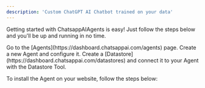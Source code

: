 ```yaml
---
description: 'Custom ChatGPT AI Chatbot trained on your data'
---
```


Getting started with ChatsappAIAgents is easy!
Just follow the steps below and you'll be up and running in no time.

<Steps>
  <Step title="Create an Agent">
    Go to the [Agents](https://dashboard.chatsappai.com/agents) page. Create a new Agent
    and configure it.
  </Step>
  <Step title="Add Knowledge">
    Create a [Datastore](https://dashboard.chatsappai.com/datastores) and connect it to
    your Agent with the Datastore Tool.
  </Step>
  <Step title="Install Agent on your website">

To install the Agent on your website, follow the steps below:

<CardGroup cols={2}>
  <Card title="Bubble" href="/widgets/chatbot/bubble" />
  <Card title="Standard" href="/widgets/chatbot/standard" />
</CardGroup>

  </Step>
</Steps>

